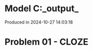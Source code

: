 # Model C:\Users\pedrocruz\Documents\GitHub\pyequa\examples\cloze\_output_

Produced in 2024-10-27 14:03:18

# Problem 01 - CLOZE

